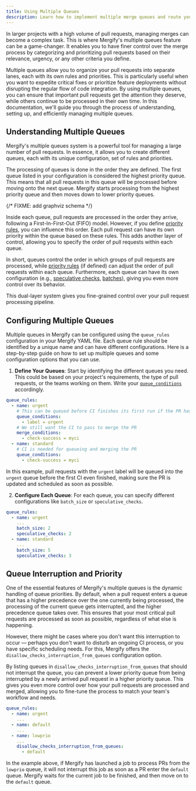 ```yaml
---
title: Using Multiple Queues
description: Learn how to implement multiple merge queues and route your pull requests.
---
```


In larger projects with a high volume of pull requests, managing merges can
become a complex task. This is where Mergify's multiple queues feature can be a
game-changer. It enables you to have finer control over the merge process by
categorizing and prioritizing pull requests based on their relevance, urgency,
or any other criteria you define.

Multiple queues allow you to organize your pull requests into separate lanes,
each with its own rules and priorities. This is particularly useful when you
want to expedite critical fixes or prioritize feature deployments without
disrupting the regular flow of code integration. By using multiple queues, you
can ensure that important pull requests get the attention they deserve, while
others continue to be processed in their own time. In this documentation, we'll
guide you through the process of understanding, setting up, and efficiently
managing multiple queues.

## Understanding Multiple Queues

Mergify's multiple queues system is a powerful tool for managing a large number
of pull requests. In essence, it allows you to create different queues, each
with its unique configuration, set of rules and priorities.

The processing of queues is done in the order they are defined. The first queue
listed in your configuration is considered the highest priority queue. This
means that all pull requests in this queue will be processed before moving onto
the next queue. Mergify starts processing from the highest priority queue and
then moves down to lower priority queues.

{/* FIXME: add graphviz schema */}

Inside each queue, pull requests are processed in the order they arrive,
following a First-In-First-Out (FIFO) model. However, if you define [priority
rules](priority), you can influence this order. Each pull request can have its
own priority within the queue based on these rules. This adds another layer of
control, allowing you to specify the order of pull requests within each queue.

In short, queues control the order in which groups of pull requests are
processed, while [priority rules](priority) (if defined) can adjust the order
of pull requests within each queue. Furthermore, each queue can have its own
configuration (e.g., [speculative checks](speculative-checks),
[batches](batches)), giving you even more control over its behavior.

This dual-layer system gives you fine-grained control over your pull request
processing pipeline.

## Configuring Multiple Queues

Multiple queues in Mergify can be configured using the `queue_rules`
configuration in your Mergify YAML file. Each queue rule should be identified
by a unique name and can have different configurations. Here is a step-by-step
guide on how to set up multiple queues and some configuration options that you
can use.

1. **Define Your Queues**: Start by identifying the different queues you need.
   This could be based on your project's requirements, the type of pull
   requests, or the teams working on them. Write your
   [`queue_conditions`](lifecycle#adding-a-pull-request-to-the-merge-queue)
   accordingly.

```yaml
queue_rules:
  - name: urgent
    # This can be queued before CI finishes its first run if the PR has the urgent label
    queue_conditions:
      - label = urgent
    # We still want the CI to pass to merge the PR
    merge_conditions:
      - check-success = myci
  - name: standard
    # CI is needed for queueing and merging the PR
    queue_conditions:
      - check-success = myci
```

   In this example, pull requests with the `urgent` label will be queued into
   the `urgent` queue before the first CI even finished, making sure the PR is
   updated and scheduled as soon as possible.

2. **Configure Each Queue**: For each queue, you can specify different
   configurations like `batch_size` or `speculative_checks`.

```yaml
queue_rules:
  - name: urgent
    ...
    batch_size: 2
    speculative_checks: 2
  - name: standard
    ...
    batch_size: 5
    speculative_checks: 3
```

## Queue Interruption and Priority

One of the essential features of Mergify's multiple queues is the dynamic
handling of queue priorities. By default, when a pull request enters a queue
that has a higher precedence over the one currently being processed, the
processing of the current queue gets interrupted, and the higher precedence
queue takes over. This ensures that your most critical pull requests are
processed as soon as possible, regardless of what else is happening.

However, there might be cases where you don't want this interruption to occur —
perhaps you don't want to disturb an ongoing CI process, or you have specific
scheduling needs. For this, Mergify offers the
`disallow_checks_interruption_from_queues` configuration option.

By listing queues in `disallow_checks_interruption_from_queues` that should not
interrupt the queue, you can prevent a lower priority queue from being
interrupted by a newly arrived pull request in a higher priority queue. This
gives you even more control over how your pull requests are processed and
merged, allowing you to fine-tune the process to match your team's workflow and
needs.

```yaml
queue_rules:
  - name: urgent
    ...
  - name: default
    ...
  - name: lowprio
    ...
    disallow_checks_interruption_from_queues:
      - default
```

In the example above, if Mergify has launched a job to process PRs from the
`lowprio` queue, it will not interrupt this job as soon as a PR enter the
`default` queue. Mergify waits for the current job to be finished, and then
move on to the `default` queue.
